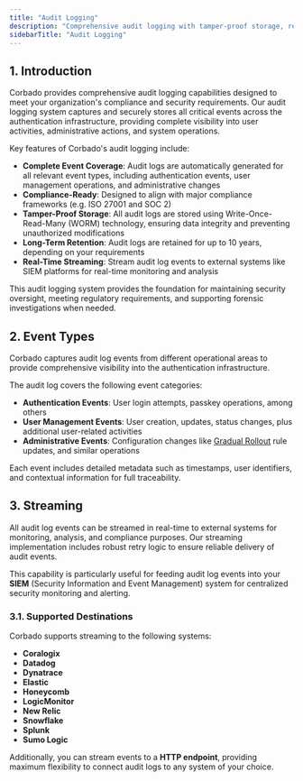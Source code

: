```yaml
---
title: "Audit Logging"
description: "Comprehensive audit logging with tamper-proof storage, real-time streaming to SIEM systems, and compliance-ready event tracking for authentication, user management, and administrative activities."
sidebarTitle: "Audit Logging"
---
```


## 1. Introduction

Corbado provides comprehensive audit logging capabilities designed to meet your organization's compliance and security requirements. Our audit logging system captures and securely stores all critical events across the authentication infrastructure, providing complete visibility into user activities, administrative actions, and system operations.

Key features of Corbado's audit logging include:

- **Complete Event Coverage**: Audit logs are automatically generated for all relevant event types, including authentication events, user management operations, and administrative changes
- **Compliance-Ready**: Designed to align with major compliance frameworks (e.g. ISO 27001 and SOC 2)
- **Tamper-Proof Storage**: All audit logs are stored using Write-Once-Read-Many (WORM) technology, ensuring data integrity and preventing unauthorized modifications
- **Long-Term Retention**: Audit logs are retained for up to 10 years, depending on your requirements
- **Real-Time Streaming**: Stream audit log events to external systems like SIEM platforms for real-time monitoring and analysis

This audit logging system provides the foundation for maintaining security oversight, meeting regulatory requirements, and supporting forensic investigations when needed.

## 2. Event Types

Corbado captures audit log events from different operational areas to provide comprehensive visibility into the authentication infrastructure.

The audit log covers the following event categories:

- **Authentication Events**: User login attempts, passkey operations, among others
- **User Management Events**: User creation, updates, status changes, plus additional user-related activities
- **Administrative Events**: Configuration changes like [Gradual Rollout](/corbado-connect/features/gradual-rollout) rule updates, and similar operations

Each event includes detailed metadata such as timestamps, user identifiers, and contextual information for full traceability.

## 3. Streaming

All audit log events can be streamed in real-time to external systems for monitoring, analysis, and compliance purposes. Our streaming implementation includes robust retry logic to ensure reliable delivery of audit events.

This capability is particularly useful for feeding audit log events into your **SIEM** (Security Information and Event Management) system for centralized security monitoring and alerting.

### 3.1. Supported Destinations

Corbado supports streaming to the following systems:

- **Coralogix**
- **Datadog**
- **Dynatrace**
- **Elastic**
- **Honeycomb**
- **LogicMonitor**
- **New Relic**
- **Snowflake**
- **Splunk**
- **Sumo Logic**

Additionally, you can stream events to a **HTTP endpoint**, providing maximum flexibility to connect audit logs to any system of your choice.
